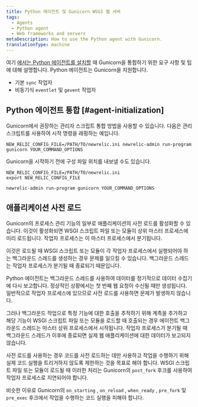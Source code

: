 ```yaml
---
title: Python 에이전트 및 Gunicorn WSGI 웹 서버
tags:
  - Agents
  - Python agent
  - Web frameworks and servers
metaDescription: How to use the Python agent with Gunicorn.
translationType: machine
---
```


여기 [에서는 Python 에이전트를 설치할](/docs/agents/python-agent/installation-configuration/python-agent-installation) 때 Gunicorn을 통합하기 위한 요구 사항 및 팁에 대해 설명합니다. Python 에이전트는 Gunicorn을 지원합니다.

* 기본 `sync` 작업자
* 비동기식 `eventlet` 및 `gevent` 작업자

## Python 에이전트 통합 [#agent-initialization]

Gunicorn에서 권장하는 관리자 스크립트 통합 방법을 사용할 수 있습니다. 다음은 관리 스크립트를 사용하여 시작 명령을 래핑하는 예입니다.

```
NEW_RELIC_CONFIG_FILE=/PATH/TO/newrelic.ini newrelic-admin run-program gunicorn YOUR_COMMAND_OPTIONS
```

Gunicorn을 시작하기 전에 구성 파일 위치를 내보낼 수도 있습니다.

```
NEW_RELIC_CONFIG_FILE=/PATH/TO/newrelic.ini
export NEW_RELIC_CONFIG_FILE

newrelic-admin run-program gunicorn YOUR_COMMAND_OPTIONS
```

## 애플리케이션 사전 로드

Gunicorn의 프로세스 관리 기능의 일부로 애플리케이션의 사전 로드를 활성화할 수 있습니다. 이것이 활성화되면 WSGI 스크립트 파일 또는 모듈이 상위 마스터 프로세스에 미리 로드됩니다. 작업자 프로세스는 이 마스터 프로세스에서 분기됩니다.

이것은 로드될 때 WSGI 스크립트 또는 모듈이 각 작업자 프로세스에서 실행되어야 하는 백그라운드 스레드를 생성하는 경우 문제를 일으킬 수 있습니다. 백그라운드 스레드는 작업자 프로세스가 분기될 때 종료되기 때문입니다.

Python 에이전트는 백그라운드 스레드를 사용하여 데이터를 정기적으로 데이터 수집기에 다시 보고합니다. 정상적인 상황에서는 첫 번째 웹 요청이 수신될 때만 생성됩니다. 일반적으로 작업자 프로세스에 있으므로 사전 로드를 사용하면 문제가 발생하지 않습니다.

그러나 백그라운드 작업으로 특정 기능에 대한 호출을 추적하기 위해 계측을 추가하고 해당 기능이 WSGI 스크립트 파일 또는 모듈을 로드할 때 호출되는 경우 에이전트 백그라운드 스레드는 마스터 상위 프로세스에서 시작됩니다. 작업자 프로세스가 분기될 때 백그라운드 스레드가 이후에 종료되면 실제 웹 애플리케이션에 대한 데이터가 보고되지 않습니다.

사전 로드를 사용하는 경우 코드를 사전 로드하는 데만 사용하고 작업을 수행하기 위해 실제 코드 실행을 트리거하지 않도록 제한하는 것을 목표로 해야 합니다. WSGI 스크립트 파일 또는 모듈이 로드될 때 이러한 처리는 Gunicorn의 `post_fork` 후크를 사용하여 작업자 프로세스로 지연되어야 합니다.

비슷한 이유로 Gunicorn의 `on_starting` , `on_reload` , `when_ready` , `pre_fork` 및 `pre_exec` 후크에서 작업을 수행하는 코드 실행을 피해야 합니다.